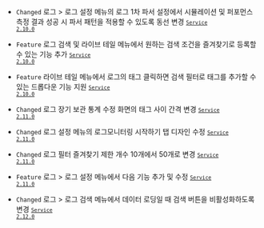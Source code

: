 - <code class="Changed" type="1">Changed</code> <span class="uitext">로그</span> &gt; <span class="uitext">로그 설정</span> 메뉴의 <span class="uitext">로그 1차 파서 설정</span>에서 시뮬레이션 및 퍼포먼스 측정 결과 성공 시 파서 패턴을 적용할 수 있도록 동선 변경 <code class='changelog-service'><a href="https://docs.whatap.io/release-notes/service/service-2_10_x"><code class='changelog-service'>Service 2.10.0​</code></a></code>

- <code class="Feature" type="1">Feature</code> <span class="uitext">로그 검색</span> 및 <span class="uitext">라이브 테일</span> 메뉴에서 원하는 검색 조건을 즐겨찾기로 등록할 수 있는 기능 추가 <code class='changelog-service'><a href="https://docs.whatap.io/release-notes/service/service-2_10_x"><code class='changelog-service'>Service 2.10.0​</code></a></code>

- <code class="Feature" type="1">Feature</code> <span class="uitext">라이브 테일</span> 메뉴에서 로그의 태그 클릭하면 검색 필터로 태그를 추가할 수 있는 드롭다운 기능 지원 <code class='changelog-service'><a href="https://docs.whatap.io/release-notes/service/service-2_10_x"><code class='changelog-service'>Service 2.10.0​</code></a></code>

- <code class="Changed" type="1">Changed</code> <span class="uitext">로그 장기 보관 통계</span> 수정 화면의 태그 사이 간격 변경 <code class='changelog-service'><a href="https://docs.whatap.io/release-notes/service/service-2_11_x"><code class='changelog-service'>Service 2.11.0​</code></a></code>

- <code class="Changed" type="1">Changed</code> <span class="uitext">로그 설정</span> 메뉴의 <span class="uitext">로그모니터링 시작하기</span> 탭 디자인 수정 <code class='changelog-service'><a href="https://docs.whatap.io/release-notes/service/service-2_11_x"><code class='changelog-service'>Service 2.11.0​</code></a></code>

- <code class="Changed" type="1">Changed</code> 로그 필터 즐겨찾기 제한 개수 10개에서 50개로 변경 <code class='changelog-service'><a href="https://docs.whatap.io/release-notes/service/service-2_11_x"><code class='changelog-service'>Service 2.11.0​</code></a></code>

- <code class="Feature" type="1">Feature</code> <span class="uitext">로그</span> &gt; <span class="uitext">로그 설정</span> 메뉴에서 다음 기능 추가 및 수정 <code class='changelog-service'><a href="https://docs.whatap.io/release-notes/service/service-2_11_x"><code class='changelog-service'>Service 2.11.0​</code></a></code>

- <code class="Changed" type="1">Changed</code> <span class="uitext">로그</span> &gt; <span class="uitext">로그 검색</span> 메뉴에서 데이터 로딩일 때 검색 버튼을 비활성화하도록 변경 <code class='changelog-service'><a href="https://docs.whatap.io/release-notes/service/service-2_12_x"><code class='changelog-service'>Service 2.12.0​</code></a></code>